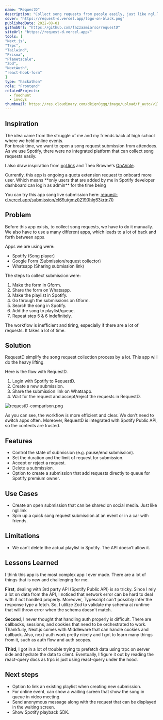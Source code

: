 ```yaml
---
name: "RequestD"
description: "Collect song requests from people easily, just like ngl.link but integrated with spotify API. Made for Hashnode X Planetscale hackathon"
cover: "https://request-d.vercel.app/logo-on-black.png"
publishedDate: 2022-08-01
githubUrl: "https://github.com/fazzaamiarso/requestD"
siteUrl: "https://request-d.vercel.app/"
tools: [
"Next.js",
"Trpc",
"Tailwind",
"Prisma",
"Planetscale",
"Zod",
"NextAuth",
"react-hook-form"
]
type: "hackathon"
role: "Frontend"
relatedProjects:
  - foodhunt
  - invoys
thumbnail: https://res.cloudinary.com/dkiqn0gqg/image/upload/f_auto/v1720383060/fazzaamiarso.com-astro/projects/requestd/requestd-logo_fdwcxy.png
---
```



## Inspiration

The idea came from the struggle of me and my friends back at high school where we held online events.  
For break time, we want to open a song request submission from attendees. As we use Spotify, there were no integrated platform that can collect song requests easily.

I also draw inspiration from [ngl.link](https://ngl.link) and Theo Browne's [OnAVote](https://github.com/TheoBr/OnAVote/tree/259026b5405b3895914bc739bcfb2ed36d262f68).

<SideNote headingText="Disclaimer">
  Currently, this app is ongoing a quota extension request to onboard more user. Which means **only
  users that are added by me in Spotify developer dashboard can login as admin** for the time being
</SideNote>

You can try this app song live submission here: [request-d.vercel.app/submission/cl69utgmz02190hlg63krtn70](https://request-d.vercel.app/submission/cl69utgmz02190hlg63krtn70)

## Problem

Before this app exists, to collect song requests, we have to do it manually. We also have to use a many different apps, which leads to a lot of back and forth between apps.

Apps we are using were:

- Spotify (Song player)
- Google Form (Submission/request collector)
- Whatsapp (Sharing submission link)

The steps to collect submission were:

1. Make the form in Gform.
2. Share the form on Whatsapp.
3. Make the playlist in Spotify.
4. Go through the submissions on Gform.
5. Search the song in Spotify.
6. Add the song to playlist/queue.
7. Repeat step 5 & 6 indefinitely.

The workflow is inefficient and tiring, especially if there are a lot of requests. It takes a lot of time.

## Solution

RequestD simplify the song request collection process by a lot. This app will do the heavy lifting.

Here is the flow with RequestD.

1. Login with Spotify to RequestD.
2. Create a new submission.
3. Share the submission link on Whatsapp.
4. Wait for the request and accept/reject the requests in RequestD.

![requestD-comparison.png](https://cdn.hashnode.com/res/hashnode/image/upload/v1659295237654/kBxm7Ggl1.png)

As you can see, the workflow is more efficient and clear. We don't need to switch apps often. Moreover, RequestD is integrated with Spotify Public API, so the contents are trusted.

## Features

- Control the state of submission (e.g. pause/end submission).
- Set the duration and the limit of request for submission.
- Accept or reject a request.
- Delete a submission.
- Option to create a submission that add requests directly to queue for Spotify premium owner.

## Use Cases

- Create an open submission that can be shared on social media. Just like ngl.link
- Spin up a quick song request submission at an event or in a car with friends.

## Limitations

- We can’t delete the actual playlist in Spotify. The API doesn’t allow it.

## Lessons Learned

I think this app is the most complex app I ever made. There are a lot of things that is new and challenging for me.

**First**, dealing with 3rd party API (Spotify Public API) is so tricky. Since I rely a lot on data from the API, I noticed
that network error can be hard to deal with if not handled properly. Moreover, Typescript can't possibly infer the response
type a fetch. So, I utilize Zod to validate my schema at runtime that will throw error when the schema doesn't match.

**Second**, I never thought that handling auth properly is difficult. There are callbacks, sessions, and cookies that need to
be orchestrated to work. Thankfully, Next.js comes with Middleware that can handle cookies and callback. Also, next-auth
work pretty nicely and I got to learn many things from it, such as auth flow and auth scopes.

**Third**, I got in a lot of trouble trying to prefetch data using trpc on server side and hydrate the data to client.
Eventually, I figure it out by reading the react-query docs as trpc is just using react-query under the hood.

## Next steps

- Option to link an existing playlist when creating new submission.
- For online event, can show a waiting screen that show the song in queue in video meeting.
- Send anonymous message along with the request that can be displayed in the waiting screen.
- Show Spotify playback SDK.
